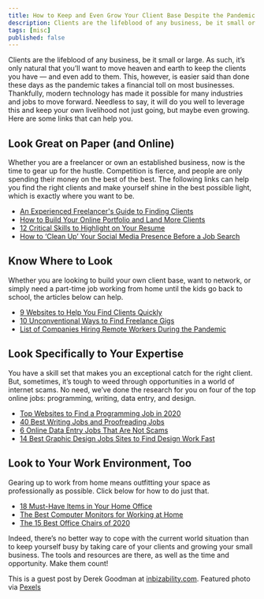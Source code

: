 ```yaml
---
title: How to Keep and Even Grow Your Client Base Despite the Pandemic
description: Clients are the lifeblood of any business, be it small or large. In this post, I'll tell you about how to continue growing your business during the pandemic.
tags: [misc]
published: false
---
```


Clients are the lifeblood of any business, be it small or large. As such, it’s only natural that you’ll want to move heaven and earth to keep the clients you have — and even add to them. This, however, is easier said than done these days as the pandemic takes a financial toll on most businesses. Thankfully, modern technology has made it possible for many industries and jobs to move forward. Needless to say, it will do you well to leverage this and keep your own livelihood not just going, but maybe even growing. Here are some links that can help you.

## Look Great on Paper (and Online)

Whether you are a freelancer or own an established business, now is the time to gear up for the hustle. Competition is fierce, and people are only spending their money on the best of the best. The following links can help you find the right clients and make yourself shine in the best possible light, which is exactly where you want to be.

<ul>
  <li>
    <a
      href='https://lifehacker.com/an-experienced-freelancers-guide-to-finding-clients-1610357303'
      target='_blank'
      rel='nooppener nofollow'
    >
      An Experienced Freelancer's Guide to Finding Clients
    </a>
  </li>
  <li>
    <a
      href='https://www.pagecloud.com/blog/how-to-build-your-online-portfolio'
      target='_blank'
      rel='nooppener nofollow'
    >
      How to Build Your Online Portfolio and Land More Clients
    </a>
  </li>
  <li>
    <a
      href='https://skillcrush.com/blog/remote-resume/'
      target='_blank'
      rel='nooppener nofollow'
    >
      12 Critical Skills to Highlight on Your Resume
    </a>
  </li>
  <li>
    <a
      href='https://www.theladders.com/career-advice/how-to-clean-up-your-social-media-presence-before-a-job-search'
      target='_blank'
      rel='nooppener nofollow'
    >
      How to ‘Clean Up’ Your Social Media Presence Before a Job Search
    </a>
  </li>
</ul>

## Know Where to Look

Whether you are looking to build your own client base, want to network, or simply need a part-time job working from home until the kids go back to school, the articles below can help.

<ul>
  <li>
    <a
      href='https://www.businessinsider.com/websites-to-find-remote-work-freelance-jobs-quickly'
      target='_blank'
      rel='nooppener nofollow'
    >
      9 Websites to Help You Find Clients Quickly
    </a>
  </li>
  <li>
    <a
      href='https://medium.com/@chloerbrooks/10-unconventional-ways-to-find-freelance-gigs-5b6d71c28456'
      target='_blank'
      rel='nooppener nofollow'
    >
      10 Unconventional Ways to Find Freelance Gigs
    </a>
  </li>
  <li>
    <a
      href='https://www.cnbc.com/2020/04/06/18-companies-hiring-remote-workers-amid-the-coronavirus-pandemic.html'
      target='_blank'
      rel='nooppener nofollow'
    >
      List of Companies Hiring Remote Workers During the Pandemic
    </a>
  </li>
</ul>

## Look Specifically to Your Expertise

You have a skill set that makes you an exceptional catch for the right client. But, sometimes, it’s tough to weed through opportunities in a world of internet scams. No need, we’ve done the research for you on four of the top online jobs: programming, writing, data entry, and design.

<ul>
  <li>
    <a
      href='https://dev.to/fredmaiaarantes/top-websites-to-find-a-remote-programming-job-in-2020-4b54'
      target='_blank'
      rel='nooppener nofollow'
    >
      Top Websites to Find a Programming Job in 2020
    </a>
  </li>
  <li>
    <a
      href='https://www.adamenfroy.com/freelance-writing-jobs'
      target='_blank'
      rel='nooppener nofollow'
    >
      40 Best Writing Jobs and Proofreading Jobs
    </a>
  </li>
  <li>
    <a
      href='https://crowdworknews.com/online-data-entry-jobs/'
      target='_blank'
      rel='nooppener nofollow'
    >
      6 Online Data Entry Jobs That Are Not Scams
    </a>
  </li>
  <li>
    <a
      href='https://www.sidehustlenation.com/remote-graphic-design-jobs/'
      target='_blank'
      rel='nooppener nofollow'
    >
      14 Best Graphic Design Jobs Sites to Find Design Work Fast
    </a>
  </li>
</ul>

## Look to Your Work Environment, Too

Gearing up to work from home means outfitting your space as professionally as possible. Click below for how to do just that.

<ul>
  <li>
    <a
      href='https://www.developgoodhabits.com/home-office-setup/'
      target='_blank'
      rel='nooppener nofollow'
    >
      18 Must-Have Items in Your Home Office
    </a>
  </li>
  <li>
    <a
      href='https://watchdogreviews.com/best-computer-monitors/'
      target='_blank'
      rel='nooppener nofollow'
    >
      The Best Computer Monitors for Working at Home
    </a>
  </li>
  <li>
    <a
      href='https://gearpatrol.com/2020/01/29/best-office-chairs/'
      target='_blank'
      rel='nooppener nofollow'
    >
      The 15 Best Office Chairs of 2020
    </a>
  </li>
</ul>

Indeed, there’s no better way to cope with the current world situation than to keep yourself busy by taking care of your clients and growing your small business. The tools and resources are there, as well as the time and opportunity. Make them count!

This is a guest post by Derek Goodman at [inbizability.com](https://www.inbizability.com/). Featured photo via [Pexels](https://www.pexels.com/photo/shallow-focus-photo-of-woman-using-smartphone-3803219/)
